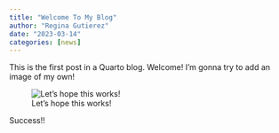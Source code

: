 ```yaml
---
title: "Welcome To My Blog"
author: "Regina Gutierez"
date: "2023-03-14"
categories: [news]
---
```


This is the first post in a Quarto blog. Welcome!
I'm gonna try to add an image of my own!

![Let's hope this works!](img/images.jpg) 

Success!!
